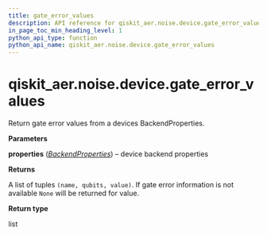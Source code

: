 ```yaml
---
title: gate_error_values
description: API reference for qiskit_aer.noise.device.gate_error_values
in_page_toc_min_heading_level: 1
python_api_type: function
python_api_name: qiskit_aer.noise.device.gate_error_values
---
```


<span id="qiskit-aer-noise-device-gate-error-values" />

# qiskit\_aer.noise.device.gate\_error\_values

<Function id="qiskit_aer.noise.device.gate_error_values" isDedicatedPage={true} github="https://github.com/qiskit/qiskit-aer/tree/stable/0.12/qiskit_aer/noise/device/parameters.py" signature="gate_error_values(properties)">
  Return gate error values from a devices BackendProperties.

  **Parameters**

  **properties** ([*BackendProperties*](qiskit.providers.models.BackendProperties "qiskit.providers.models.BackendProperties")) – device backend properties

  **Returns**

  A list of tuples `(name, qubits, value)`. If gate error information is not available `None` will be returned for value.

  **Return type**

  list
</Function>

